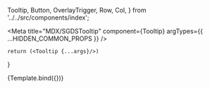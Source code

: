   Tooltip,
  Button,
  OverlayTrigger,
  Row,
  Col,
} from '../../src/components/index';

<Meta
  title="MDX/SGDSTooltip"
  component={Tooltip}
  argTypes={{ ...HIDDEN_COMMON_PROPS }}
/>

    return (<Tooltip {...args}/>)
}

<Canvas>
    <Story name="Default"> 
        {Template.bind({})}
    </Story>
</Canvas>

<ArgsTable story="Default" />
